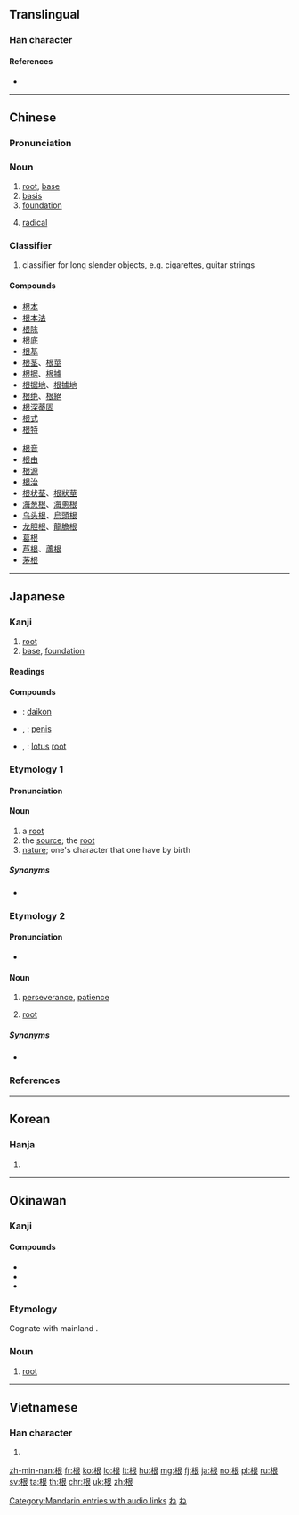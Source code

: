 ==Translingual==

===Han character===
{{Han char|rn=75|rad=木|as=06|sn=10|four=47932|canj=DAV|ids=⿰木艮}}

====References====
* {{Han ref|kx=0524.070|dkj=14745|dj=0912.090|hdz=21208.020|uh=6839|ud=26681|bh=AEDA|bd=44762}}

----

==Chinese==
{{zh-forms}}

===Pronunciation===
{{zh-pron
|m=gēn
|ma=zh-gēn.ogg
|c=gan1
|h=pfs=kîn
|md=
|mn=kin/kun
|w=
|mc=y
|oc=y
|cat=n
}}

===Noun===
{{zh-noun|mw=條}}

# [[root]], [[base]]
# [[basis]]
# [[foundation]]
# {{lb|zh|chemistry}} [[radical]]

===Classifier===
{{zh-cls}}

# classifier for long slender objects, e.g. cigarettes, guitar strings

====Compounds====
{{top2}}
* [[根本]]
* [[根本法]]
* [[根除]]
* [[根底]]
* [[根基]]
* [[根茎]]、[[根莖]]
* [[根据]]、[[根據]]
* [[根据地]]、[[根據地]]
* [[根绝]]、[[根絕]]
* [[根深蒂固]]
* [[根式]]
* [[根特]]
{{mid2}}
* [[根音]]
* [[根由]]
* [[根源]]
* [[根治]]
* [[根状茎]]、[[根狀莖]]
* [[海葱根]]、[[海蔥根]]
* [[乌头根]]、[[烏頭根]]
* [[龙胆根]]、[[龍膽根]]
* [[葛根]]
* [[芦根]]、[[蘆根]]
* [[茅根]]
{{bottom}}

[[Category:Mandarin entries with audio links]]

----

==Japanese==

===Kanji===
{{ja-kanji|grade=3|rs=木06}}

# [[root]]
# [[base]], [[foundation]]

====Readings====
{{ja-readings|goon=[[こん]] (kon)|kanon=[[こん]] (kon)|kun=[[ね]] (ne)}}

====Compounds====
{{der-top|Compounds}}
* {{ja-r|大根|だいこん}}: [[daikon]]
* {{ja-r|男根|だんこん}}, {{ja-r|男根|なんこん}}: [[penis]]
* {{ja-r|蓮根|れんこん}}, {{ja-r|蓮根|はすね}}: [[lotus]] [[root]]
{{der-bottom}}

===Etymology 1===
{{ja-kanjitab|ね|yomi=k}}

====Pronunciation====
{{ja-pron|yomi=k|ね|acc=1|acc_ref=DJR,NHK}}

====Noun====
{{ja-noun|ね}}

# a [[root]]
# the [[source]]; the [[root]]
# [[nature]]; one's character that one have by birth

=====Synonyms=====
* {{ja-r|根っ子|ねっこ}}

===Etymology 2===
{{ja-kanjitab|こん|yomi=o}}

====Pronunciation====
{{ja-pron|yomi=o|こん|acc=1|acc_ref=DJR,NHK}}
* {{sense|perseverance, patience}} {{ja-pron|yomi=o|こん|acc=0|acc_ref=NHK}}

====Noun====
{{ja-noun|こん}}

# [[perseverance]], [[patience]]
# {{label|ja|arithmetic|sort=こん}} [[root]]

=====Synonyms=====
* {{sense|perseverance, patience}} {{ja-r|根気|こんき}}

===References===
<references/>

[[Category:1000 Japanese basic words|ね]]
[[Category:ja:Botany|ね]]

----

==Korean==

===Hanja===
{{ko-hanja|hangeul=근|eumhun=|rv=geun|mr=kŭn|y=kun}}

# {{defn|lang=ko|sort=木06}}

----

==Okinawan==

===Kanji===
{{head|ryu|kanji|hiragana|にー|romaji|nī}}

====Compounds====
* {{l|ryu|根気|tr=[[くんち]], ''[[kunchi]]''||[[perseverance]]}}
* {{l|ryu|大根|tr=[[でーくに]], ''[[dēkuni]]''||[[daikon]]}}
* {{l|ryu|羽根|tr=[[はに]], ''[[hani]]''||[[feather]]}}

===Etymology===
Cognate with mainland {{cog|ja|根|tr=ne}}.

===Noun===
{{head|ryu|noun|hiragana|にー|romaji|nī}}

# [[root]]

----

==Vietnamese==

===Han character===
{{vi-hantu|[[căn]], [[cằn]], [[cỗi]]|rs=木06}}

# {{defn|lang=vi|sort=木06}}

[[zh-min-nan:根]]
[[fr:根]]
[[ko:根]]
[[lo:根]]
[[lt:根]]
[[hu:根]]
[[mg:根]]
[[fj:根]]
[[ja:根]]
[[no:根]]
[[pl:根]]
[[ru:根]]
[[sv:根]]
[[ta:根]]
[[th:根]]
[[chr:根]]
[[uk:根]]
[[zh:根]]